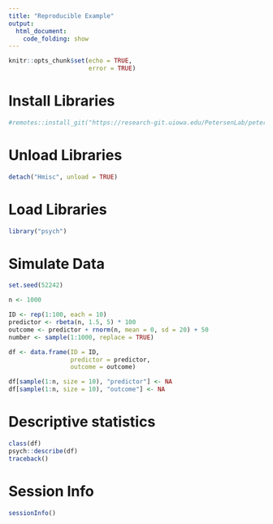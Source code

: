 ```yaml
---
title: "Reproducible Example"
output: 
  html_document:
    code_folding: show
---
```


```r
knitr::opts_chunk$set(echo = TRUE,
                      error = TRUE)
```

# Install Libraries

```r
#remotes::install_git("https://research-git.uiowa.edu/PetersenLab/petersenlab.git")
```

# Unload Libraries

```r
detach("Hmisc", unload = TRUE)
```

# Load Libraries

```r
library("psych")
```

# Simulate Data

```r
set.seed(52242)

n <- 1000

ID <- rep(1:100, each = 10)
predictor <- rbeta(n, 1.5, 5) * 100
outcome <- predictor + rnorm(n, mean = 0, sd = 20) + 50
number <- sample(1:1000, replace = TRUE)

df <- data.frame(ID = ID,
                 predictor = predictor,
                 outcome = outcome)

df[sample(1:n, size = 10), "predictor"] <- NA
df[sample(1:n, size = 10), "outcome"] <- NA
```

# Descriptive statistics

```r
class(df)
psych::describe(df)
traceback()
```

# Session Info

```r
sessionInfo()
```
